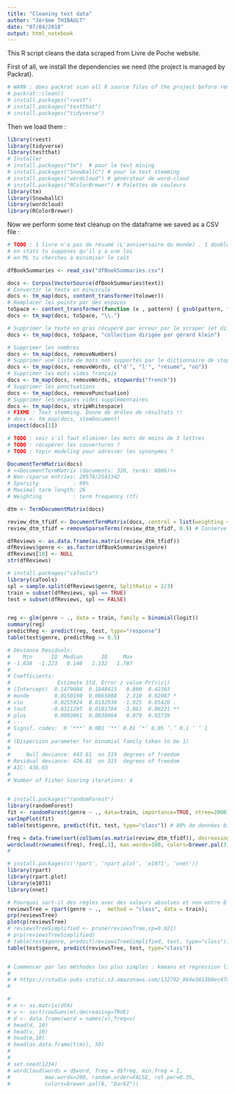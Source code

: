```yaml
---
title: "Cleaning text data"
author: "Jérôme THIBAULT"
date: "07/04/2018"
output: html_notebook
---
```


This R script cleans the data scraped from Livre de Poche website.

First of all, we install the dependencies we need (the project is managed by Packrat).
```r
# WARN : does packrat scan all R source files of the project before removing the unused packages ?
# packrat::clean()
# install.packages("rvest")
# install.packages("testthat")
# install.packages("tidyverse")
```

Then we load them :
```r
library(rvest)
library(tidyverse)
library(testthat)
# Installer
# install.packages("tm")  # pour le text mining
# install.packages("SnowballC") # pour le text stemming
# install.packages("wordcloud") # générateur de word-cloud
# install.packages("RColorBrewer") # Palettes de couleurs
library(tm)
library(SnowballC)
library(wordcloud)
library(RColorBrewer)
```

Now we perform some text cleanup on the dataframe we saved as a CSV file :

```r

# TODO : 1 livre n'a pas de résumé (L'anniversaire du monde) . 1 doublon de résumé détecté
# en stats tu supposes qu'il y a une loi
# en ML tu cherches à minimiser le coût

dfBookSummaries <- read_csv("dfBookSummaries.csv")

docs <- Corpus(VectorSource(dfBookSummaries$text))
# Convertir le texte en minuscule
docs <- tm_map(docs, content_transformer(tolower))
# Remplacer les points par des espaces
toSpace <- content_transformer(function (x , pattern) { gsub(pattern, " ", x)})
docs <- tm_map(docs, toSpace, "\\.")

# Supprimer le texte en gras récupéré par erreur par le scraper (et difficile à automatiser)
docs <- tm_map(docs, toSpace, "collection dirigée par gérard klein")

# Supprimer les nombres
docs <- tm_map(docs, removeNumbers)
# Supprimer une liste de mots non supportés par le dictionnaire de stop words fr
docs <- tm_map(docs, removeWords, c("d'", "l'", "résumé", "où"))
# Supprimer les mots vides français
docs <- tm_map(docs, removeWords, stopwords("french"))
# Supprimer les ponctuations
docs <- tm_map(docs, removePunctuation)
# Supprimer les espaces vides supplémentaires
docs <- tm_map(docs, stripWhitespace)
# FIXME : Text stemming. Donne de drôles de résultats !!
# docs <- tm_map(docs, stemDocument)
inspect(docs[1])

# TODO : voir s'il faut éliminer les mots de moins de 3 lettres
# TODO : récupérer les couvertures ?
# TODO : topic modeling pour adresser les synonymes ?

DocumentTermMatrix(docs)
# <<DocumentTermMatrix (documents: 320, terms: 8006)>>
# Non-/sparse entries: 20578/2541342
# Sparsity           : 99%
# Maximal term length: 26
# Weighting          : term frequency (tf)

dtm <- TermDocumentMatrix(docs)

review_dtm_tfidf <- DocumentTermMatrix(docs, control = list(weighting = weightTfIdf))
review_dtm_tfidf = removeSparseTerms(review_dtm_tfidf, 0.9) # Conserve 7 termes uniquement, dont 2 (' et roman qu'il faudrait supprimer)

dfReviews <- as.data.frame(as.matrix(review_dtm_tfidf))
dfReviews$genre <- as.factor(dfBookSummaries$genre)
dfReviews[10] <- NULL
str(dfReviews)

# install.packages("caTools")
library(caTools)
spl = sample.split(dfReviews$genre, SplitRatio = 2/3)
train = subset(dfReviews, spl == TRUE)
test = subset(dfReviews, spl == FALSE)


reg <- glm(genre ~ ., data = train, family = binomial(logit))
summary(reg)
predictReg <- predict(reg, test, type="response")
table(test$genre, predictReg >= 0.5)

# Deviance Residuals: 
#    Min      1Q  Median      3Q     Max  
# -1.658  -1.223   0.146   1.132   1.787  
# 
# Coefficients:
#               Estimate Std. Error z value Pr(>|z|)   
# (Intercept)  0.1479004  0.1848415   0.800  0.42363   
# monde        0.0150190  0.0065008   2.310  0.02087 * 
# vie         -0.0255924  0.0132930  -1.925  0.05420 . 
# tout        -0.0311295  0.0101704  -3.061  0.00221 **
# plus         0.0003061  0.0038964   0.079  0.93739   
# ---
# Signif. codes:  0 ‘***’ 0.001 ‘**’ 0.01 ‘*’ 0.05 ‘.’ 0.1 ‘ ’ 1
# 
# (Dispersion parameter for binomial family taken to be 1)
# 
#     Null deviance: 443.61  on 319  degrees of freedom
# Residual deviance: 426.65  on 315  degrees of freedom
# AIC: 436.65
# 
# Number of Fisher Scoring iterations: 4


# install.packages("randomForest")
library(randomForest)
fit <- randomForest(genre ~ ., data=train, importance=TRUE, ntree=2000)
varImpPlot(fit)
table(test$genre, predict(fit, test, type="class")) # 80% de données bien classées

freq = data.frame(sort(colSums(as.matrix(review_dtm_tfidf)), decreasing=TRUE))
wordcloud(rownames(freq), freq[,1], max.words=100, colors=brewer.pal(3, "Dark2"))
# 

# install.packages(c('rpart', 'rpart.plot', 'e1071', 'nnet'))
library(rpart)
library(rpart.plot)
library(e1071)
library(nnet)

# Pourquoi sort-il des règles avec des valeurs absolues et non entre 0 et 1 ?
reviewsTree = rpart(genre ~ .,  method = "class", data = train);
prp(reviewsTree)
plotcp(reviewsTree)
# reviewsTreeSimplified <- prune(reviewsTree,cp=0.021)
# prp(reviewsTreeSimplified)
# table(test$genre, predict(reviewsTreeSimplified, test, type="class"))
table(test$genre, predict(reviewsTree, test, type="class"))


# Commencer par les méthodes les plus simples : kmeans et régression linéaire.
# 
# # https://rstudio-pubs-static.s3.amazonaws.com/132792_864e3813b0ec47cb95c7e1e2e2ad83e7.html
# 

# 
# m <- as.matrix(dtm)
# v <- sort(rowSums(m),decreasing=TRUE)
# d <- data.frame(word = names(v),freq=v)
# head(d, 10)
# head(v, 10)
# head(m,10)
# head(as.data.frame(t(m)), 50)
# 
# 
# set.seed(1234)
# wordcloud(words = d$word, freq = d$freq, min.freq = 1,
#           max.words=200, random.order=FALSE, rot.per=0.35, 
#           colors=brewer.pal(8, "Dark2"))
```